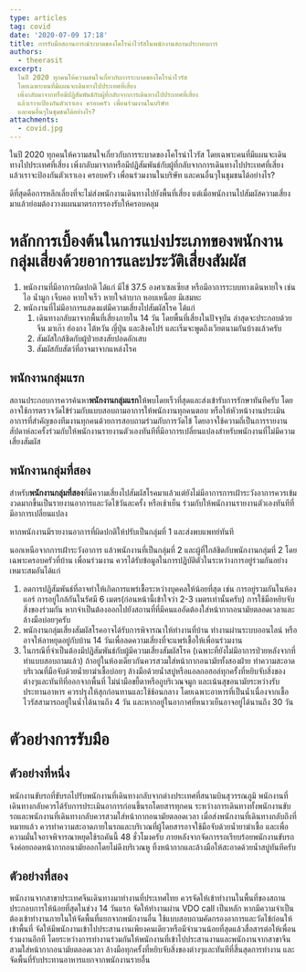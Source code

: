 ```yaml
---
type: articles
tag: covid
date: '2020-07-09 17:18'
title: การรับมือสถานการณ์ระบาดของโคโรน่าไวรัสในพนักงานสถานประกอบการ
authors:
  - theerasit
excerpt: 
  ในปี 2020 ทุกคนให้ความสนใจเกี่ยวกับการระบาดของโคโรน่าไวรัส
  โดยเฉพาะคนที่มีแผนจะเดินทางไปประเทศที่เสี่ยง
  เพิ่งกลับมาจากหรือมีปฏิสัมพันธ์กับผู้ที่กลับจากการเดินทางไปประเทศที่เสี่ยง
  แล้วเราจะป้องกันตัวเราเอง ครอบครัว เพื่อนร่วมงานในบริษัท
  และคนอื่นๆในชุมชนได้อย่างไร?
attachments:
  - covid.jpg
---
```



ในปี 2020 ทุกคนให้ความสนใจเกี่ยวกับการระบาดของโคโรน่าไวรัส โดยเฉพาะคนที่มีแผนจะเดินทางไปประเทศที่เสี่ยง เพิ่งกลับมาจากหรือมีปฏิสัมพันธ์กับผู้ที่กลับจากการเดินทางไปประเทศที่เสี่ยง แล้วเราจะป้องกันตัวเราเอง ครอบครัว เพื่อนร่วมงานในบริษัท และคนอื่นๆในชุมชนได้อย่างไร?  

ดีที่สุดคือการหลีกเลี่ยงที่จะไม่ส่งพนักงานเดินทางไปยังพื้นที่เสี่ยง แต่เมื่อพนักงานไปสัมผัสความเสี่ยงมาแล้วย่อมต้องวางแผนมาตรการรองรับให้ครอบคลุม

# หลักการเบื้องต้นในการแบ่งประเภทของพนักงานกลุ่มเสี่ยงด้วยอาการและประวัติเสี่ยงสัมผัส

1. พนักงานที่มีอาการผิดปกติ ได้แก่ มีไข้ 37.5 องศาเซลเซียส หรือมีอาการระบบทางเดินหายใจ เช่น ไอ น้ำมูก เจ็บคอ หายใจเร็ว หายใจลำบาก หอบเหนื่อย มีเสมหะ
2. พนักงานที่ไม่มีอาการแสดงแต่มีความเสี่ยงไปสัมผัสโรค ได้แก่ 
    1. เดินทางกลับมาจากพื้นที่เสี่ยงภายใน 14 วัน โดยพื้นที่เสี่ยงในปัจจุบัน ล่าสุดจะประกอบด้วย จีน มาเก๊า ฮ่องกง ไต้หวัน ญี่ปุ่น และสิงคโปร์ และเริ่มจะพูดถึงเวียตนามกันบ้างแล้วครับ
    2. สัมผัสใกล้ชิดกับผู้ป่วยสงสัยปอดอักเสบ
    3. สัมผัสกับสัตว์ที่อาจมาจากแหล่งโรค

## พนักงานกลุ่มแรก

สถานประกอบการควรค้นหา**พนักงานกลุ่มแรก**ให้พบโดยเร็วที่สุดและส่งเข้ารับการรักษาทันทีครับ โดยอาจใช้การตรวจวัดไข้ร่วมกับแบบสอบถามอาการให้พนักงานทุกคนตอบ หรือให้หัวหน้างานประเมินอาการที่สำคัญของทีมงานทุกคนด้วยการสอบถามร่วมกับการวัดไข้ โดยอาจใช้ความถี่เป็นการรายงานสัปดาห์ละครั้งร่วมกับให้พนักงานรายงานตัวเองทันทีที่มีอาการเปลี่ยนแปลงสำหรับพนักงานที่ไม่มีความเสี่ยงสัมผัส

## พนักงานกลุ่มที่สอง

สำหรับ**พนักงานกลุ่มที่สอง**ที่มีความเสี่ยงไปสัมผัสโรคมาแล้วแต่ยังไม่มีอาการการเฝ้าระวังอาการควรเข้มงวดมากขึ้นเป็นรายงานอาการและวัดไข้วันละครั้ง หรือเช้าเย็น ร่วมกับให้พนักงานรายงานตัวเองทันทีที่มีอาการเปลี่ยนแปลง

หากพนักงานมีรายงานอาการที่ผิดปกติให้ปรับเป็นกลุ่มที่ 1 และส่งพบแพทย์ทันที

นอกเหนือจากการเฝ้าระวังอาการ แล้วพนักงานที่เป็นกลุ่มที่ 2 และผู้ที่ใกล้ชิดกับพนักงานกลุ่มที่ 2 โดยเฉพาะครอบครัวที่บ้าน เพื่อนร่วมงาน ควรได้รับข้อมูลในการปฏิบัติตัวในระหว่างการอยู่ร่วมกันอย่างเหมาะสมอันได้แก่
1. ลดการปฏิสัมพันธ์ที่อาจทำให้เกิดการแพร่เชื้อระหว่างบุคคลให้น้อยที่สุด เช่น การอยู่รวมกันในห้องแอร์ การอยู่ใกล้กันในรัศมี 6 เมตร(ก่อนหน้านี้เข้าใจว่า 2-3 เมตรเท่านั้นครับ) การใช้มือหยิบจับสิ่งของร่วมกัน หากจำเป็นต้องออกไปยังสถานที่ที่มีคนแออัดต้องใส่หน้ากากอนามัยตลอดเวลาและล้างมือบ่อยๆครับ
2. พนักงานกลุ่มเสี่ยงสัมผัสโรคอาจได้รับการพิจารณาให้ทำงานที่บ้าน ทำงานผ่านระบบออนไลน์ หรืออาจให้ลาหยุดอยู่กับบ้าน 14 วันเพื่อลดความเสี่ยงที่จะแพร่เชื้อให้เพื่อนร่วมงาน
3. ในกรณีที่จำเป็นต้องมีปฏิสัมพันธ์กับผู้มีความเสี่ยงสัมผัสโรค (เฉพาะที่ยังไม่มีอาการป่วยหลังจากที่ทำแบบสอบถามแล้ว) ถ้าอยู่ในห้องเดียวกันควรสวมใส่หน้ากากอนามัยทั้งสองฝ่าย ทำความสะอาดบริเวณที่มือจับด้วยน้ำยาฆ่าเชื้อบ่อยๆ ล้างมือด้วยน้ำสบู่หรือแอลกอฮอล์ทุกครั้งที่หยิบจับสิ่งของต่างๆและทันทีที่ออกจากพื้นที่ ไม่นำมือขยี้ตาหรือถูบริเวณจมูก และเน้นสุขอนามัยระหว่างรับประทานอาหาร ควรปรุงให้สุกก่อนทานและใช้ช้อนกลาง โดยเฉพาะอาหารที่เป็นน้ำเนื่องจากเชื้อไวรัสสามารถอยู่ในน้ำได้นานถึง 4 วัน และหากอยู่ในอากาศที่หนาวเย็นอาจอยู่ได้นานถึง 30 วัน

# ตัวอย่างการรับมือ
## ตัวอย่างที่หนึ่ง 
พนักงานขับรถที่ขับรถไปรับพนักงานที่เดินทางกลับจากต่างประเทศที่สนามบินสุวรรณภูมิ พนักงานที่เดินทางกลับควรได้รับการประเมินอาการก่อนขึ้นรถโดยสารทุกคน ระหว่างการเดินทางทั้งพนักงานขับรถและพนักงานที่เดินทางกลับควรสวมใส่หน้ากากอนามัยตลอดเวลา เมื่อส่งพนักงานที่เดินทางกลับถึงที่หมายแล้ว
ควรทำความสะอาดภายในรถและบริเวณที่ผู้โดยสารอาจใช้มือจับด้วยน้ำยาฆ่าเชื้อ และเพื่อความมั่นใจอาจพิจารณาหยุดใช้รถคันนี้ 48 ชั่วโมงครับ 
ภายหลังจากจัดการรถเรียบร้อยพนักงานขับรถจึงค่อยถอดหน้ากากอนามัยออกโดยไม่ดึงบริเวณหู ทิ้งหน้ากากและล้างมือให้สะอาดด้วยน้ำสบู่ทันทีครับ

## ตัวอย่างที่สอง
พนักงานจากสาขาประเทศจีนเดินทางมาทำงานที่ประเทศไทย ควรจัดให้เข้าทำงานในพื้นที่ของสถานประกอบการให้น้อยที่สุดในช่วง 14 วันแรก จัดให้ทำงานผ่าน VDO call เป็นหลัก หากมีความจำเป็นต้องเข้าทำงานภายในให้จัดพื้นที่แยกจากพนักงานอื่น ใช้แบบสอบถามคัดกรองอาการและวัดไข้ก่อนให้เข้าพื้นที่ จัดให้มีพนักงานเข้าไปประสานงานเพียงคนเดียวหรือมีจำนวนน้อยที่สุดแล้วสื่อสารต่อให้เพื่อนร่วมงานอีกที โดยระหว่างการทำงานร่วมกันให้พนักงานที่เข้าไปประสานงานและพนักงานจากสาขาจีนสวมใส่หน้ากากอนามัยตลอดเวลา ล้างมือทุกครั้งที่หยิบจับสิ่งของต่างๆและทันทีที่สิ้นสุดการทำงาน และจัดพื้นที่รับประทานอาหารแยกจากพนักงานรายอื่น
